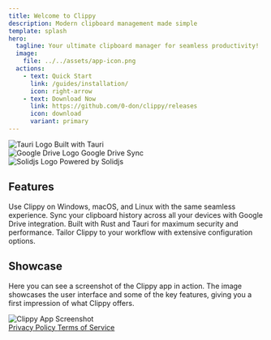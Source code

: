 ```yaml
---
title: Welcome to Clippy
description: Modern clipboard management made simple
template: splash
hero:
  tagline: Your ultimate clipboard manager for seamless productivity!
  image:
    file: ../../assets/app-icon.png
  actions:
    - text: Quick Start
      link: /guides/installation/
      icon: right-arrow
    - text: Download Now
      link: https://github.com/0-don/clippy/releases
      icon: download
      variant: primary
---
```



<div class="flex flex-wrap justify-center gap-8">
  <div class="!mt-0 flex w-32 flex-col items-center gap-2 transition-transform duration-200 hover:-translate-y-1">
    <img
      src="/logos--tauri.svg"
      alt="Tauri Logo"
      class="aspect-square h-12 w-12 object-contain object-center"
    />
    <span class="text-center text-sm">Built with Tauri</span>
  </div>
  <div class="!mt-0 flex w-32 flex-col items-center gap-2 transition-transform duration-200 hover:-translate-y-1">
    <img
      src="/logos--google-drive.svg"
      alt="Google Drive Logo"
      class="aspect-square h-12 w-12 object-contain object-center"
    />
    <span class="text-center text-sm">Google Drive Sync</span>
  </div>
  <div class="!mt-0 flex w-32 flex-col items-center gap-2 transition-transform duration-200 hover:-translate-y-1">
    <img
      src="/logos--solidjs.svg"
      alt="Solidjs Logo"
      class="aspect-square h-12 w-12 object-contain object-center"
    />
    <span class="text-center text-sm">Powered by Solidjs</span>
  </div>
</div>

## Features

<CardGrid>
  <Card title="Cross-Platform" icon="laptop">
    Use Clippy on Windows, macOS, and Linux with the same seamless experience.
  </Card>
  <Card title="Cloud Sync" icon="seti:salesforce">
    Sync your clipboard history across all your devices with Google Drive integration.
  </Card>
  <Card title="Secure" icon="seti:lock">
    Built with Rust and Tauri for maximum security and performance.
  </Card>
  <Card title="Customizable" icon="setting">
    Tailor Clippy to your workflow with extensive configuration options.
  </Card>
</CardGrid>


## Showcase

<div class="flex flex-col items-center justify-center">
  <p>
    Here you can see a screenshot of the Clippy app in action. The image showcases the user interface and some of the
    key features, giving you a first impression of what Clippy offers.
  </p>
  <img src="/clippy-showcase.webp" alt="Clippy App Screenshot" class="rounded-xl shadow-lg" />
</div>

<div class="!mt-16 flex justify-between border-t border-slate-200 pt-6 dark:border-slate-700">
  <a href="/legal/privacy-policy" class="text-slate-500 transition-colors hover:text-blue-500 hover:underline">
    Privacy Policy
  </a>
  <a href="/legal/terms-of-service" class="text-slate-500 transition-colors hover:text-blue-500 hover:underline">
    Terms of Service
  </a>
</div>

